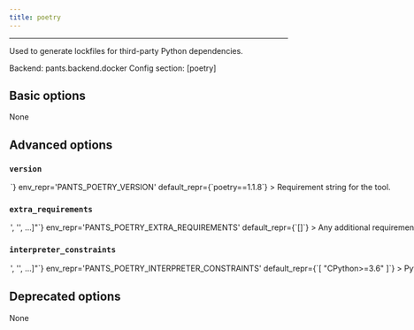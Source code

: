 ```yaml
---
title: poetry
---
```



---


Used to generate lockfiles for third-party Python dependencies.

Backend: <span className="color--primary">pants.backend.docker</span>
Config section: <span className="color--primary">[poetry]</span>

<span className={styles.options}>

## Basic options

None

## Advanced options


### `version`

<Option
  cli_repr={`--poetry-version=<str>`}
  env_repr='PANTS_POETRY_VERSION'
  default_repr={`poetry==1.1.8`}
>

Requirement string for the tool.

</Option>

### `extra_requirements`

<Option
  cli_repr={`--poetry-extra-requirements="['<str>', '<str>', ...]"`}
  env_repr='PANTS_POETRY_EXTRA_REQUIREMENTS'
  default_repr={`[]`}
>

Any additional requirement strings to use with the tool. This is useful if the tool allows you to install plugins or if you need to constrain a dependency to a certain version.

</Option>

### `interpreter_constraints`

<Option
  cli_repr={`--poetry-interpreter-constraints="['<str>', '<str>', ...]"`}
  env_repr='PANTS_POETRY_INTERPRETER_CONSTRAINTS'
  default_repr={`[
  "CPython>=3.6"
]`}
>

Python interpreter constraints for this tool.

</Option>

## Deprecated options

None


</span>
